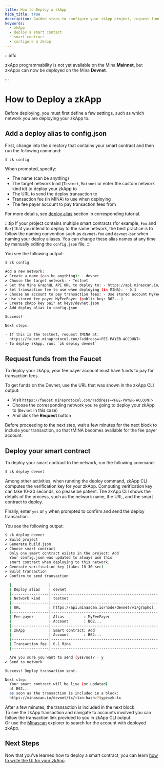 ```yaml
---
title: How to Deploy a zkApp
hide_title: true
description: Guided steps to configure your zkApp project, request funds from the Faucet and deploy zkApp to the Devnet.
keywords:
  - zkApp
  - deploy a smart contact
  - smart contract
  - configure a zkapp
---
```


:::info

zkApp programmability is not yet available on the Mina **Mainnet**, but zkApps can now be deployed on the Mina **Devnet**.

:::

# How to Deploy a zkApp

Before deploying, you must first define a few settings, such as which network you are deploying your zkApp to. 

## Add a deploy alias to config.json

First, change into the directory that contains your smart contract and then run the following command:

```sh
$ zk config
```

When prompted, specify:

- The name (can be anything)
- The target network kind (`Testnet`, `Mainnet` or enter the custom network kind id) to deploy your zkApp to
- The URL to send the deploy transaction to
- Transaction fee (in MINA) to use when deploying
- The fee payer account to pay transaction fees from

For more details, see [deploy alias](/zkapps/tutorials/deploying-to-a-network#deploy-alias) section in corresponding tutorial. 

:::tip
If your project contains multiple smart contracts (for example, `Foo` and `Bar`) that
you intend to deploy to the same network, the best practice is to follow the naming convention such as `devnet-foo` and `devnet-bar` when naming your deploy aliases. You can change these alias names at any time by manually editing the `config.json` file.
:::

You see the following output:

```sh
$ zk config

Add a new network:
✔ Create a name (can be anything): · devnet
✔ Choose the target network: · Testnet
✔ Set the Mina GraphQL API URL to deploy to: · https://api.minascan.io/node/devnet/v1/graphql
✔ Set transaction fee to use when deploying (in MINA): · 0.1
✔ Choose an account to pay transaction fees: · Use stored account MyFeePayer (public key: B62...)
✔ Use stored fee payer MyFeePayer (public key: B62...)
✔ Create zkApp key pair at keys/devnet.json
✔ Add deploy alias to config.json

Success!

Next steps:

- If this is the testnet, request tMINA at:
  https://faucet.minaprotocol.com/?address=<FEE-PAYER-ACCOUNT>
- To deploy zkApp, run: `zk deploy devnet`
```

## Request funds from the Faucet

To deploy your zkApp, your fee payer account must have funds to pay for transaction fees.

To get funds on the Devnet, use the URL that was shown in the zkApp CLI output:
- Visit `https://faucet.minaprotocol.com/?address=<FEE-PAYER-ACCOUNT>`
- Choose the corresponding network you're going to deploy your zkApp to (`Devnet` in this case)
- And click the **Request** button

Before proceeding to the next step, wait a few minutes for the next block to include your transaction, so that tMINA becomes available for the fee payer account.

## Deploy your smart contract

To deploy your smart contract to the network, run the following command:

```sh
$ zk deploy devnet
```

Among other activities, when running the deploy command, zkApp CLI computes the verification key for your zkApp. Computing verification key can take 10-30 seconds, so please be patient. The zkApp CLI shows the details of the process, such as the network name, the URL, and the smart contract to deploy.

Finally, enter `yes` or `y` when prompted to confirm and send the deploy transaction.

You see the following output:

```sh
$ zk deploy devnet
✔ Build project
✔ Generate build.json
✔ Choose smart contract
  Only one smart contract exists in the project: Add
  Your config.json was updated to always use this
  smart contract when deploying to this network.
✔ Generate verification key (takes 10-30 sec)
✔ Build transaction
✔ Confirm to send transaction

  |-----------------|-------------------------------------------------|
  | Deploy alias    | devnet                                          |
  |-----------------|-------------------------------------------------|
  | Network kind    | testnet                                         |
  |-----------------|-------------------------------------------------|
  | URL             | https://api.minascan.io/node/devnet/v1/graphql  |
  |-----------------|-------------------------------------------------|
  | Fee payer       | Alias         : MyFeePayer                      |
  |                 | Account       : B62...                          |
  |-----------------|-------------------------------------------------|
  | zkApp           | Smart contract: Add                             |
  |                 | Account       : B62...                          |
  |-----------------|-------------------------------------------------|
  | Transaction fee | 0.1 Mina                                        |
  |-----------------|-------------------------------------------------|

  Are you sure you want to send (yes/no)? · y
✔ Send to network

Success! Deploy transaction sent.

Next step:
  Your smart contract will be live (or updated)
  at B62...
  as soon as the transaction is included in a block:
  https://minascan.io/devnet/tx/<txn-hash>?type=zk-tx
```

After a few minutes, the transaction is included in the next block.  
To see the zkApp transaction and navigate to accounts involved you can follow the transaction link provided to you in zkApp CLI output.  
Or use the [Minascan](https://minascan.io) explorer to search for the account with deployed zkApp.

## Next Steps

Now that you've learned how to deploy a smart contract, you can learn [how to write the UI for your zkApp](how-to-write-a-zkapp-ui).
